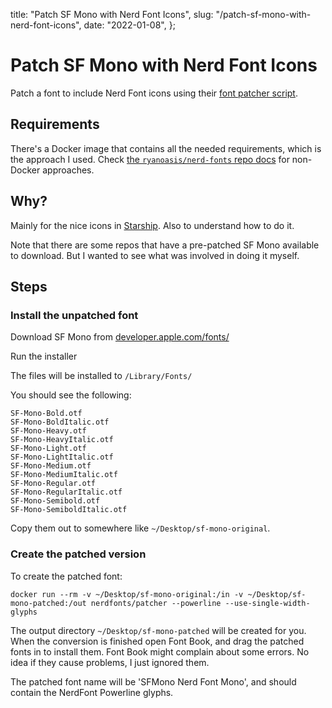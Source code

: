   title: "Patch SF Mono with Nerd Font Icons",
  slug: "/patch-sf-mono-with-nerd-font-icons",
  date: "2022-01-08",
};

# Patch SF Mono with Nerd Font Icons

Patch a font to include Nerd Font icons using their [font patcher script](https://github.com/ryanoasis/nerd-fonts#font-patcher).

## Requirements

There's a Docker image that contains all the needed requirements, which is the approach I used. Check [the `ryanoasis/nerd-fonts` repo docs](https://github.com/ryanoasis/nerd-fonts) for non-Docker approaches.

## Why?

Mainly for the nice icons in [Starship](https://starship.rs). Also to understand how to do it.

Note that there are some repos that have a pre-patched SF Mono available to download. But I wanted to see what was involved in doing it myself.

## Steps

### Install the unpatched font

Download SF Mono from [developer.apple.com/fonts/](https://developer.apple.com/fonts/)

Run the installer

The files will be installed to `/Library/Fonts/`

You should see the following:

```
SF-Mono-Bold.otf
SF-Mono-BoldItalic.otf
SF-Mono-Heavy.otf
SF-Mono-HeavyItalic.otf
SF-Mono-Light.otf
SF-Mono-LightItalic.otf
SF-Mono-Medium.otf
SF-Mono-MediumItalic.otf
SF-Mono-Regular.otf
SF-Mono-RegularItalic.otf
SF-Mono-Semibold.otf
SF-Mono-SemiboldItalic.otf
```

Copy them out to somewhere like `~/Desktop/sf-mono-original`.

### Create the patched version

To create the patched font:

```
docker run --rm -v ~/Desktop/sf-mono-original:/in -v ~/Desktop/sf-mono-patched:/out nerdfonts/patcher --powerline --use-single-width-glyphs
```

The output directory `~/Desktop/sf-mono-patched` will be created for you. When the conversion is finished open Font Book, and drag the patched fonts in to install them. Font Book might complain about some errors. No idea if they cause problems, I just ignored them.

The patched font name will be 'SFMono Nerd Font Mono', and should contain the NerdFont Powerline glyphs.
